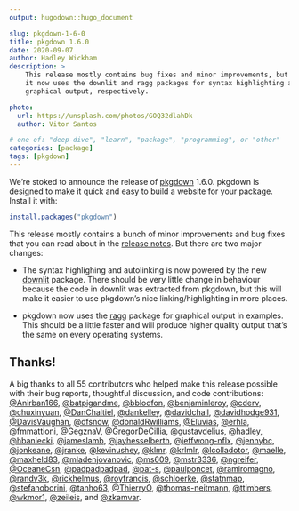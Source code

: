 ```yaml
---
output: hugodown::hugo_document

slug: pkgdown-1-6-0
title: pkgdown 1.6.0
date: 2020-09-07
author: Hadley Wickham
description: >
    This release mostly contains bug fixes and minor improvements, but
    it now uses the downlit and ragg packages for syntax highlighting and
    graphical output, respectively.

photo:
  url: https://unsplash.com/photos/GOQ32dlahDk
  author: Vitor Santos

# one of: "deep-dive", "learn", "package", "programming", or "other"
categories: [package] 
tags: [pkgdown]
---
```


<!--
TODO:
* [ ] `use_tidy_thanks()`
-->

We're stoked to announce the release of [pkgdown](%7B%20home%20%7D) 1.6.0.
pkgdown is designed to make it quick and easy to build a website for your package.
Install it with:

```r
install.packages("pkgdown")
```

This release mostly contains a bunch of minor improvements and bug fixes that you can read about in the [release notes](%7B%20github_release%20%7D).
But there are two major changes:

-   The syntax highlighing and autolinking is now powered by the new [downlit](https://downlit.r-lib.org) package.
    There should be very little change in behaviour because the code in downlit was extracted from pkgdown, but this will make it easier to use pkgdown's nice linking/highlighting in more places.

-   pkgdown now uses the [ragg](https://ragg.r-lib.org) package for graphical output in examples.
    This should be a little faster and will produce higher quality output that's the same on every operating systems.

## Thanks!

A big thanks to all 55 contributors who helped make this release possible with their bug reports, thoughtful discussion, and code contributions: [&#x0040;Anirban166](https://github.com/Anirban166), [&#x0040;batpigandme](https://github.com/batpigandme), [&#x0040;bblodfon](https://github.com/bblodfon), [&#x0040;benjaminleroy](https://github.com/benjaminleroy), [&#x0040;cderv](https://github.com/cderv), [&#x0040;chuxinyuan](https://github.com/chuxinyuan), [&#x0040;DanChaltiel](https://github.com/DanChaltiel), [&#x0040;dankelley](https://github.com/dankelley), [&#x0040;davidchall](https://github.com/davidchall), [&#x0040;davidhodge931](https://github.com/davidhodge931), [&#x0040;DavisVaughan](https://github.com/DavisVaughan), [&#x0040;dfsnow](https://github.com/dfsnow), [&#x0040;donaldRwilliams](https://github.com/donaldRwilliams), [&#x0040;Eluvias](https://github.com/Eluvias), [&#x0040;erhla](https://github.com/erhla), [&#x0040;fmmattioni](https://github.com/fmmattioni), [&#x0040;GegznaV](https://github.com/GegznaV), [&#x0040;GregorDeCillia](https://github.com/GregorDeCillia), [&#x0040;gustavdelius](https://github.com/gustavdelius), [&#x0040;hadley](https://github.com/hadley), [&#x0040;hbaniecki](https://github.com/hbaniecki), [&#x0040;jameslamb](https://github.com/jameslamb), [&#x0040;jayhesselberth](https://github.com/jayhesselberth), [&#x0040;jeffwong-nflx](https://github.com/jeffwong-nflx), [&#x0040;jennybc](https://github.com/jennybc), [&#x0040;jonkeane](https://github.com/jonkeane), [&#x0040;jranke](https://github.com/jranke), [&#x0040;kevinushey](https://github.com/kevinushey), [&#x0040;klmr](https://github.com/klmr), [&#x0040;krlmlr](https://github.com/krlmlr), [&#x0040;lcolladotor](https://github.com/lcolladotor), [&#x0040;maelle](https://github.com/maelle), [&#x0040;maxheld83](https://github.com/maxheld83), [&#x0040;mladenjovanovic](https://github.com/mladenjovanovic), [&#x0040;ms609](https://github.com/ms609), [&#x0040;mstr3336](https://github.com/mstr3336), [&#x0040;ngreifer](https://github.com/ngreifer), [&#x0040;OceaneCsn](https://github.com/OceaneCsn), [&#x0040;padpadpadpad](https://github.com/padpadpadpad), [&#x0040;pat-s](https://github.com/pat-s), [&#x0040;paulponcet](https://github.com/paulponcet), [&#x0040;ramiromagno](https://github.com/ramiromagno), [&#x0040;randy3k](https://github.com/randy3k), [&#x0040;rickhelmus](https://github.com/rickhelmus), [&#x0040;royfrancis](https://github.com/royfrancis), [&#x0040;schloerke](https://github.com/schloerke), [&#x0040;statnmap](https://github.com/statnmap), [&#x0040;stefanoborini](https://github.com/stefanoborini), [&#x0040;tanho63](https://github.com/tanho63), [&#x0040;ThierryO](https://github.com/ThierryO), [&#x0040;thomas-neitmann](https://github.com/thomas-neitmann), [&#x0040;ttimbers](https://github.com/ttimbers), [&#x0040;wkmor1](https://github.com/wkmor1), [&#x0040;zeileis](https://github.com/zeileis), and [&#x0040;zkamvar](https://github.com/zkamvar).

